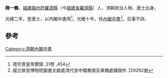 '''陳一鶴'''，[[福建|福建]][[福州府|福州府]][[羅源縣|羅源縣]]（今[[福建省|福建省]][[羅源縣|羅源縣]]）人，清朝政治人物、進士出身。

光緒二年，登進士，以內閣中書用<ref>德宗景皇帝實錄 ,31卷 ,454</ref>。光緒十年，任[[內閣中書|內閣中書]]<ref>國立故宮博物院圖書文獻處清代宮中檔奏摺及軍機處檔摺件 ,129292號</ref>。后事不詳。

==參考==
{{reflist}}
{{清朝人物小作品}}
{{光緒二年丙子恩科殿試金榜}}

[[Category:清朝內閣中書|Category:清朝內閣中書]]